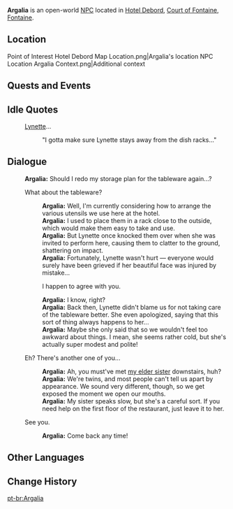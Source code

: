 {{Character Infobox
|type             = Open-World NPC
|image            = NPC Argalia.png
|realname         = <!-- Optional, if different from in-game name -->
|deceased         = <!-- Past (for deceased prior to events of the game) or free response -->
|region           = Fontaine
|location         = Fontaine
|affiliation      = Hotel Debord
|title            = Hostess

|ancestry         = <!-- Clan/family -->
|father           = 
|mother           = 
|spouse           = 
|sibling          = Leone
|siblingNote      = older sister
|child            = 
|relative         = 

|voiceEN          = 
|voiceCN          = 
|voiceJP          = 
|voiceKR          = 
|dialoguereward   = 
}}
'''Argalia''' is an open-world [[NPC]] located in [[Hotel Debord]], [[Court of Fontaine]], [[Fontaine]].
<!-- Following a certain dialogue branch for the first time gives the player AMOUNT_AS_WORD [[Item]]. -->

==Location==
<gallery>
Point of Interest Hotel Debord Map Location.png|Argalia's location
NPC Location Argalia Context.png|Additional context
</gallery>
<!--
==Profile==
''(To be added.)''

===Appearance===
''(To be added.)''
-->
==Quests and Events==
{{Quests and Events}}

==Idle Quotes==
{{Dialogue Start}}
: {{DIcon|Idle}} [[Lynette]]...
:: {{A|VO Argalia 01.ogg}} "I gotta make sure Lynette stays away from the dish racks..."
{{Dialogue End}}

==Dialogue==
{{Dialogue Start}}
:'''Argalia:''' Should I redo my storage plan for the tableware again...?
:{{DIcon}} What about the tableware?
::'''Argalia:''' Well, I'm currently considering how to arrange the various utensils we use here at the hotel.
::'''Argalia:''' I used to place them in a rack close to the outside, which would make them easy to take and use.
::'''Argalia:''' But Lynette once knocked them over when she was invited to perform here, causing them to clatter to the ground, shattering on impact.
::'''Argalia:''' Fortunately, Lynette wasn't hurt &mdash; everyone would surely have been grieved if her beautiful face was injured by mistake...
::{{DIcon}} I happen to agree with you.
::'''Argalia:''' I know, right?
::'''Argalia:''' Back then, Lynette didn't blame us for not taking care of the tableware better. She even apologized, saying that this sort of thing always happens to her...
::'''Argalia:''' Maybe she only said that so we wouldn't feel too awkward about things. I mean, she seems rather cold, but she's actually super modest and polite!
:{{DIcon}} Eh? There's another one of you...
::'''Argalia:''' Ah, you must've met [[Leone|my elder sister]] downstairs, huh?
::'''Argalia:''' We're twins, and most people can't tell us apart by appearance. We sound very different, though, so we get exposed the moment we open our mouths.
::'''Argalia:''' My sister speaks slow, but she's a careful sort. If you need help on the first floor of the restaurant, just leave it to her.
:{{DIcon}} See you.
::'''Argalia:''' Come back any time!
{{Dialogue End}}
<!--
==Event Dialogue==
===Event Name===
{{Dialogue Start}}
:'''Argalia:'''
{{Dialogue End}}
-->
==Other Languages==
{{Other Languages|default_hidden=1
|en      = Argalia
|zhs     = 艾嘉莉亚
|zhs_rm  = Àijiālìyà
|zht     = 艾嘉莉亞
|zht_rm  = Àijiālìyà
|ja      = アルガリア
|ja_rm   = Arugaria
|ko      = 아르갈리아
|es      = Argalia
|fr      = Argalia
|ru      = Аргалия
|th      = Argalia
|vi      = Argalia
|de      = Argalia
|id      = Argalia
|pt      = Argalia
|tr      = Argalia
|it      = Argalia
}}

==Change History==
{{Change History|4.0}}
<!--
==References==
{{Reflist}}
-->

[[pt-br:Argalia]]